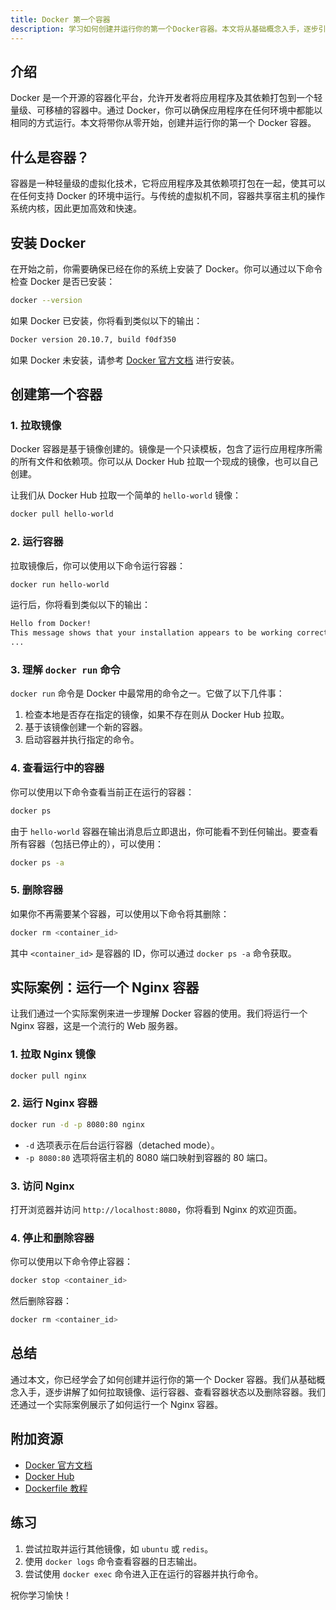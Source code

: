 ```yaml
---
title: Docker 第一个容器
description: 学习如何创建并运行你的第一个Docker容器。本文将从基础概念入手，逐步引导你完成容器的创建、运行和管理。
---
```


## 介绍

Docker 是一个开源的容器化平台，允许开发者将应用程序及其依赖打包到一个轻量级、可移植的容器中。通过 Docker，你可以确保应用程序在任何环境中都能以相同的方式运行。本文将带你从零开始，创建并运行你的第一个 Docker 容器。

## 什么是容器？

容器是一种轻量级的虚拟化技术，它将应用程序及其依赖项打包在一起，使其可以在任何支持 Docker 的环境中运行。与传统的虚拟机不同，容器共享宿主机的操作系统内核，因此更加高效和快速。

## 安装 Docker

在开始之前，你需要确保已经在你的系统上安装了 Docker。你可以通过以下命令检查 Docker 是否已安装：

```bash
docker --version
```

如果 Docker 已安装，你将看到类似以下的输出：

```bash
Docker version 20.10.7, build f0df350
```

如果 Docker 未安装，请参考 [Docker 官方文档](https://docs.docker.com/get-docker/) 进行安装。

## 创建第一个容器

### 1. 拉取镜像

Docker 容器是基于镜像创建的。镜像是一个只读模板，包含了运行应用程序所需的所有文件和依赖项。你可以从 Docker Hub 拉取一个现成的镜像，也可以自己创建。

让我们从 Docker Hub 拉取一个简单的 `hello-world` 镜像：

```bash
docker pull hello-world
```

### 2. 运行容器

拉取镜像后，你可以使用以下命令运行容器：

```bash
docker run hello-world
```

运行后，你将看到类似以下的输出：

```bash
Hello from Docker!
This message shows that your installation appears to be working correctly.
...
```

### 3. 理解 `docker run` 命令

`docker run` 命令是 Docker 中最常用的命令之一。它做了以下几件事：

1. 检查本地是否存在指定的镜像，如果不存在则从 Docker Hub 拉取。
2. 基于该镜像创建一个新的容器。
3. 启动容器并执行指定的命令。

### 4. 查看运行中的容器

你可以使用以下命令查看当前正在运行的容器：

```bash
docker ps
```

由于 `hello-world` 容器在输出消息后立即退出，你可能看不到任何输出。要查看所有容器（包括已停止的），可以使用：

```bash
docker ps -a
```

### 5. 删除容器

如果你不再需要某个容器，可以使用以下命令将其删除：

```bash
docker rm <container_id>
```

其中 `<container_id>` 是容器的 ID，你可以通过 `docker ps -a` 命令获取。

## 实际案例：运行一个 Nginx 容器

让我们通过一个实际案例来进一步理解 Docker 容器的使用。我们将运行一个 Nginx 容器，这是一个流行的 Web 服务器。

### 1. 拉取 Nginx 镜像

```bash
docker pull nginx
```

### 2. 运行 Nginx 容器

```bash
docker run -d -p 8080:80 nginx
```

- `-d` 选项表示在后台运行容器（detached mode）。
- `-p 8080:80` 选项将宿主机的 8080 端口映射到容器的 80 端口。

### 3. 访问 Nginx

打开浏览器并访问 `http://localhost:8080`，你将看到 Nginx 的欢迎页面。

### 4. 停止和删除容器

你可以使用以下命令停止容器：

```bash
docker stop <container_id>
```

然后删除容器：

```bash
docker rm <container_id>
```

## 总结

通过本文，你已经学会了如何创建并运行你的第一个 Docker 容器。我们从基础概念入手，逐步讲解了如何拉取镜像、运行容器、查看容器状态以及删除容器。我们还通过一个实际案例展示了如何运行一个 Nginx 容器。

## 附加资源

- [Docker 官方文档](https://docs.docker.com/)
- [Docker Hub](https://hub.docker.com/)
- [Dockerfile 教程](https://docs.docker.com/engine/reference/builder/)

## 练习

1. 尝试拉取并运行其他镜像，如 `ubuntu` 或 `redis`。
2. 使用 `docker logs` 命令查看容器的日志输出。
3. 尝试使用 `docker exec` 命令进入正在运行的容器并执行命令。

祝你学习愉快！